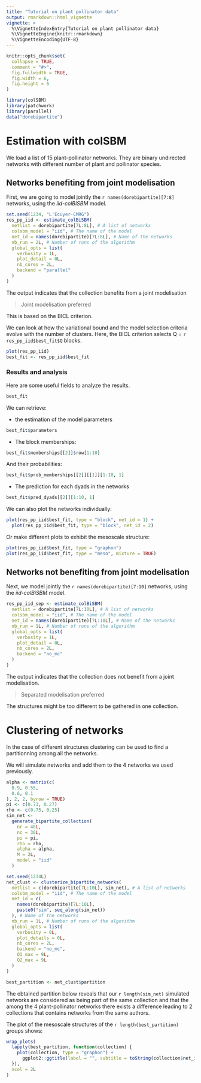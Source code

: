 ```yaml
---
title: "Tutorial on plant pollinator data"
output: rmarkdown::html_vignette
vignette: >
  %\VignetteIndexEntry{Tutorial on plant pollinator data}
  %\VignetteEngine{knitr::rmarkdown}
  %\VignetteEncoding{UTF-8}
---
```


```r
knitr::opts_chunk$set(
  collapse = TRUE,
  comment = "#>",
  fig.fullwidth = TRUE,
  fig.width = 6,
  fig.height = 6
)
```

```r
library(colSBM)
library(patchwork)
library(parallel)
data("dorebipartite")
```

# Estimation with colSBM

We load a list of 15 plant-pollinator networks. They are binary undirected networks with different
number of plant and pollinator species.

## Networks benefiting from joint modelisation

First, we are going to model jointly the `r names(dorebipartite)[7:8]` networks,
using the *iid-colBiSBM* model.


```r
set.seed(1234, "L'Ecuyer-CMRG")
res_pp_iid <- estimate_colBiSBM(
  netlist = dorebipartite[7L:8L], # A list of networks
  colsbm_model = "iid", # The name of the model
  net_id = names(dorebipartite)[7L:8L], # Name of the networks
  nb_run = 2L, # Number of runs of the algorithm
  global_opts = list(
    verbosity = 1L,
    plot_detail = 0L,
    nb_cores = 2L,
    backend = "parallel"
  )
)
```

The output indicates that the collection benefits from a joint modelisation

> Joint modelisation preferred

This is based on the BICL criterion.

We can look at how the variational bound and the model selection criteria evolve
with the number of clusters.
Here, the BICL criterion selects Q = `r res_pp_iid$best_fit$Q` blocks.


```r
plot(res_pp_iid)
best_fit <- res_pp_iid$best_fit
```

### Results and analysis

Here are some useful fields to analyze the results.

```r
best_fit
```

We can retrieve:

* the estimation of the model parameters

```r
best_fit$parameters
```

* The block memberships:

```r
best_fit$memberships[[2]]$row[1:10]
```

And their probabilities:

```r
best_fit$prob_memberships[[2]][[1]][1:10, 1]
```

* The prediction for each dyads in the networks

```r
best_fit$pred_dyads[[2]][1:10, 1]
```

We can also plot the networks individually:

```r
plot(res_pp_iid$best_fit, type = "block", net_id = 1) +
  plot(res_pp_iid$best_fit, type = "block", net_id = 2)
```

Or make different plots to exhibit the mesoscale structure:

```r
plot(res_pp_iid$best_fit, type = "graphon")
plot(res_pp_iid$best_fit, type = "meso", mixture = TRUE)
```


## Networks not benefiting from joint modelisation

Next, we model jointly the `r names(dorebipartite)[7:10]` networks,
using the *iid-colBiSBM* model.

```r
res_pp_iid_sep <- estimate_colBiSBM(
  netlist = dorebipartite[7L:10L], # A list of networks
  colsbm_model = "iid", # The name of the model
  net_id = names(dorebipartite)[7L:10L], # Name of the networks
  nb_run = 1L, # Number of runs of the algorithm
  global_opts = list(
    verbosity = 1L,
    plot_detail = 0L,
    nb_cores = 2L,
    backend = "no_mc"
  )
)
```

The output indicates that the collection does not benefit from a joint 
modelisation. 

> Separated modelisation preferred

The structures might be too different to be gathered in one 
collection.


# Clustering of networks

In the case of different structures clustering can be used to find a 
partitionning among all the networks.

We will simulate networks and add them to the 4 networks we used previously.

```r
alpha <- matrix(c(
  0.9, 0.55,
  0.6, 0.1
), 2, 2, byrow = TRUE)
pi <- c(0.73, 0.27)
rho <- c(0.75, 0.25)
sim_net <-
  generate_bipartite_collection(
    nr = 40L,
    nc = 30L,
    pi = pi,
    rho = rho,
    alpha = alpha,
    M = 2L,
    model = "iid"
  )
```


```r
set.seed(1234L)
net_clust <- clusterize_bipartite_networks(
  netlist = c(dorebipartite[7L:10L], sim_net), # A list of networks
  colsbm_model = "iid", # The name of the model
  net_id = c(
    names(dorebipartite)[7L:10L],
    paste0("sim", seq_along(sim_net))
  ), # Name of the networks
  nb_run = 1L, # Number of runs of the algorithm
  global_opts = list(
    verbosity = 0L,
    plot_details = 0L,
    nb_cores = 2L,
    backend = "no_mc",
    Q1_max = 9L,
    Q2_max = 9L
  )
)
```

```r
best_partition <- net_clust$partition
```

The obtained partition below reveals that our `r length(sim_net)`
simulated networks are considered as being part of the same collection and that
the among the 4
plant-pollinator networks there exists a difference leading to 2 collections that
contains networks from the same authors.

The plot of the mesoscale structures of the 
`r length(best_partition)` groups shows:

```r
wrap_plots(
  lapply(best_partition, function(collection) {
    plot(collection, type = "graphon") +
      ggplot2::ggtitle(label = "", subtitle = toString(collection$net_id))
  }),
  ncol = 2L
)
```
